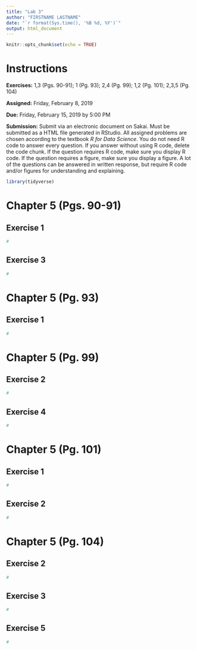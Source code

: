 ```yaml
---
title: "Lab 3"
author: "FIRSTNAME LASTNAME"
date: "`r format(Sys.time(), '%B %d, %Y')`"
output: html_document
---
```


```r
knitr::opts_chunk$set(echo = TRUE)
```

# Instructions

**Exercises:**  1,3 (Pgs. 90-91); 1 (Pg. 93); 2,4 (Pg. 99); 1,2 (Pg. 101); 2,3,5 (Pg. 104)

**Assigned:** Friday, February 8, 2019

**Due:** Friday, February 15, 2019 by 5:00 PM

**Submission:** Submit via an electronic document on Sakai. Must be submitted as a HTML file generated in RStudio. All assigned problems are chosen according to the textbook *R for Data Science*. You do not need R code to answer every question. If you answer without using R code, delete the code chunk. If the question requires R code, make sure you display R code. If the question requires a figure, make sure you display a figure. A lot of the questions can be answered in written response, but require R code and/or figures for understanding and explaining.

```r
library(tidyverse)
```

# Chapter 5 (Pgs. 90-91)

##  Exercise 1
```r
#
```

##  Exercise 3
```r
#
```

# Chapter 5 (Pg. 93)

##  Exercise 1
```r
#
```

# Chapter 5 (Pg. 99)

##  Exercise 2
```r
#
```

##  Exercise 4
```r
#
```

# Chapter 5 (Pg. 101)

##  Exercise 1
```r
#
```

##  Exercise 2
```r
#
```

# Chapter 5 (Pg. 104)

##  Exercise 2
```r
#
```

##  Exercise 3
```r
#
```

##  Exercise 5
```r
#
```

